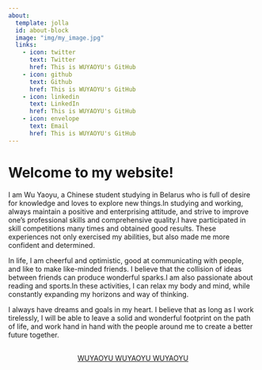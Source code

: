 ```yaml
---
about:
  template: jolla
  id: about-block
  image: "img/my_image.jpg"
  links:
    - icon: twitter
      text: Twitter
      href: This is WUYAOYU's GitHub
    - icon: github
      text: Github
      href: This is WUYAOYU's GitHub
    - icon: linkedin
      text: LinkedIn
      href: This is WUYAOYU's GitHub
    - icon: envelope
      text: Email
      href: This is WUYAOYU's GitHub
---
```


::: {#about-block}
:::

# Welcome to my website!

I am Wu Yaoyu, a Chinese student studying in Belarus who is full of desire for knowledge and loves to explore new things.In studying and working, always maintain a positive and enterprising attitude, and strive to improve one's professional skills and comprehensive quality.I have participated in skill competitions many times and obtained good results. These experiences not only exercised my abilities, but also made me more confident and determined.

In life, I am cheerful and optimistic, good at communicating with people, and like to make like-minded friends. I believe that the collision of ideas between friends can produce wonderful sparks.I am also passionate about reading and sports.In these activities, I can relax my body and mind, while constantly expanding my horizons and way of thinking.

I always have dreams and goals in my heart. I believe that as long as I work tirelessly, I will be able to leave a solid and wonderful footprint on the path of life, and work hand in hand with the people around me to create a better future together.

```{=html}
<div  style="margin: 30px; text-align: center;">
<a class="btn btn-primary" href="" role="button" target="_blank" style="padding: 15px 30px;">WUYAOYU WUYAOYU WUYAOYU</a>
</div>
```

